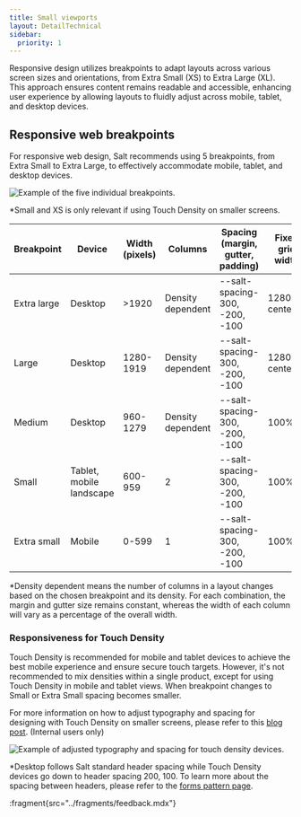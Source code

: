 ```yaml
---
title: Small viewports
layout: DetailTechnical
sidebar:
  priority: 1
---
```


Responsive design utilizes breakpoints to adapt layouts across various screen sizes and orientations, from Extra Small (XS) to Extra Large (XL). This approach ensures content remains readable and accessible, enhancing user experience by allowing layouts to fluidly adjust across mobile, tablet, and desktop devices.

## Responsive web breakpoints

For responsive web design, Salt recommends using 5 breakpoints, from Extra Small to Extra Large, to effectively accommodate mobile, tablet, and desktop devices.

<Image
  src="/img/foundations/responsiveness-web-breakpoints.png"
  alt="Example of the five individual breakpoints."
/>

\*Small and XS is only relevant if using Touch Density on smaller screens.

| Breakpoint  | Device                   | Width (pixels) | Columns           | Spacing (margin, gutter, padding) | Fixed grid width | Density  |
| ----------- | ------------------------ | -------------- | ----------------- | --------------------------------- | ---------------- | -------- |
| Extra large | Desktop                  | >1920          | Density dependent | --salt-spacing-300, -200, -100    | 1280px, centered | HD,MD,LD |
| Large       | Desktop                  | 1280-1919      | Density dependent | --salt-spacing-300, -200, -100    | 1280px, centered | HD,MD,LD |
| Medium      | Desktop                  | 960-1279       | Density dependent | --salt-spacing-300, -200, -100    | 100%             | HD,MD,LD |
| Small       | Tablet, mobile landscape | 600-959        | 2                 | --salt-spacing-300, -200, -100    | 100%             | TD       |
| Extra small | Mobile                   | 0-599          | 1                 | --salt-spacing-300, -200, -100    | 100%             | TD       |

\*Density dependent means the number of columns in a layout changes based on the chosen breakpoint and its density. For each combination, the margin and gutter size remains constant, whereas the width of each column will vary as a percentage of the overall width.

### Responsiveness for Touch Density

Touch Density is recommended for mobile and tablet devices to achieve the best mobile experience and ensure secure touch targets. However, it's not recommended to mix densities within a single product, except for using Touch Density in mobile and tablet views. When breakpoint changes to Small or Extra Small spacing becomes smaller.

For more information on how to adjust typography and spacing for designing with Touch Density on smaller screens, please refer to this [blog post](https://go/salt-ds-internal/content/insights/tutorials/20250226-demystifying-touch-density). (Internal users only)

<Image
  src="/img/foundations/responsiveness-design.png"
  alt="Example of adjusted typography and spacing for touch density devices."
/>

\*Desktop follows Salt standard header spacing while Touch Density devices go down to header spacing 200, 100. To learn more about the spacing between headers, please refer to the [forms pattern page](/salt/patterns/forms).

:fragment{src="../fragments/feedback.mdx"}
